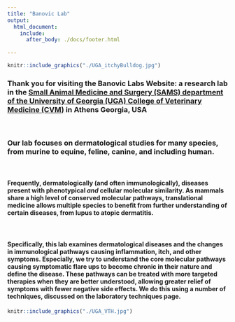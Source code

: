 ---
title: "Banovic Lab"
output: 
  html_document:
    include:
      after_body: ./docs/footer.html
    
---



```{r UGA_itchybulldog, out.width='55%', fig.align='center', echo=FALSE}
knitr::include_graphics("./UGA_itchyBulldog.jpg")
```

### Thank you for visiting the Banovic Labs Website: a research lab in the [Small Animal Medicine and Surgery (SAMS) department of the University of Georgia (UGA) College of Veterinary Medicine (CVM)](https://vet.uga.edu/education/academic-departments/small-animal-medicine-and-surgery/) in Athens Georgia, USA
<br>

### Our lab focuses on dermatological studies for **many** species, from murine to equine, feline, canine, and including human. 
<br>

#### Frequently, dermatologically (and often immunologically), diseases present with phenotypical _and_ cellular molecular similarity. As mammals share a high level of conserved molecular pathways, translational medicine allows multiple species to benefit from further understanding of certain diseases, from lupus to atopic dermatitis.
<br>

#### Specifically, this lab examines dermatological diseases and the changes in immunological pathways causing inflammation, itch, and other symptoms. Especially, we try to understand the core molecular pathways causing symptomatic flare ups to become chronic in their nature and define the disease. These pathways can be treated with more targeted therapies when they are better understood, allowing greater relief of symptoms with fewer negative side effects. We do this using a number of techniques, discussed on the laboratory techniques page.

```{r UGA_VTH, out.width='55%', fig.align='center', echo=FALSE}
knitr::include_graphics("./UGA_VTH.jpg")
```


